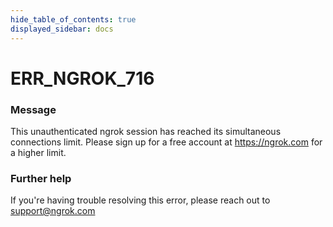 ```yaml
---
hide_table_of_contents: true
displayed_sidebar: docs
---
```



# ERR_NGROK_716

### Message

This unauthenticated ngrok session has reached its simultaneous connections limit. Please sign up for a free account at https://ngrok.com for a higher limit.

<ErrorDetails error="err_ngrok_716" />

### Further help

If you're having trouble resolving this error, please reach out to [support@ngrok.com](mailto:support@ngrok.com?subject=Help%20with%20ERR_NGROK_716)
